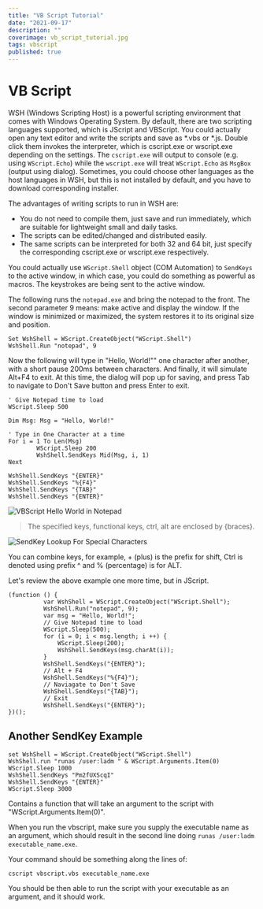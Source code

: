 ```yaml
---
title: "VB Script Tutorial"
date: "2021-09-17"
description: ""
coverimage: vb_script_tutorial.jpg
tags: vbscript
published: true
---
```

# VB Script

WSH (Windows Scripting Host) is a powerful scripting environment that comes with Windows Operating System. By default, there are two scripting languages supported, which is JScript and VBScript. You could actually open any text editor and write the scripts and save as *.vbs or *.js. Double click them invokes the interpreter, which is cscript.exe or wscript.exe depending on the settings. The `cscript.exe` will output to console (e.g. using `WScript.Echo`) while the `wscript.exe` will treat `WScript.Echo` as `MsgBox` (output using dialog). Sometimes, you could choose other languages as the host languages in WSH, but this is not installed by default, and you have to download corresponding installer.

The advantages of writing scripts to run in WSH are:
- You do not need to compile them, just save and run immediately, which are suitable for lightweight small and daily tasks.
- The scripts can be edited/changed and distributed easily.
- The same scripts can be interpreted for both 32 and 64 bit, just specify the corresponding cscript.exe or wscript.exe respectively.

You could actually use `WScript.Shell` object (COM Automation) to `SendKeys` to the active window, in which case, you could do something as powerful as macros. The keystrokes are being sent to the active window.

The following runs the `notepad.exe` and bring the notepad to the front. The second parameter 9 means: make active and display the window. If the window is minimized or maximized, the system restores it to its original size and position.
```vbscript
Set WshShell = WScript.CreateObject("WScript.Shell")
WshShell.Run "notepad", 9
```

Now the following will type in "Hello, World!"" one character after another, with a short pause 200ms between characters. And finally, it will simulate Alt+F4 to exit. At this time, the dialog will pop up for saving, and press Tab to navigate to Don't Save button and press Enter to exit.
```vbscript
' Give Notepad time to load
WScript.Sleep 500

Dim Msg: Msg = "Hello, World!"

' Type in One Character at a time
For i = 1 To Len(Msg)
        WScript.Sleep 200
        WshShell.SendKeys Mid(Msg, i, 1)
Next

WshShell.SendKeys "{ENTER}"
WshShell.SendKeys "%{F4}"
WshShell.SendKeys "{TAB}"
WshShell.SendKeys "{ENTER}"
```

![VBScript Hello World in Notepad](images/2018/03/vbscript-hello-world-in-notepad.png)

> The specified keys, functional keys, ctrl, alt are enclosed by {braces}.

![SendKey Lookup For Special Characters](images/2018/03/sendkey-lookup-for-special-characters.png)

You can combine keys, for example, + (plus) is the prefix for shift, Ctrl is denoted using prefix ^ and % (percentage) is for ALT.

Let's review the above example one more time, but in JScript.
```vbscript
(function () {
          var WshShell = WScript.CreateObject("WScript.Shell");
          WshShell.Run("notepad", 9);
          var msg = "Hello, World!";
          // Give Notepad time to load
          WScript.Sleep(500);
          for (i = 0; i < msg.length; i ++) {
              WScript.Sleep(200);
              WshShell.SendKeys(msg.charAt(i));
          }
          WshShell.SendKeys("{ENTER}");
          // Alt + F4
          WshShell.SendKeys("%{F4}");
          // Naviagate to Don't Save
          WshShell.SendKeys("{TAB}");
          // Exit
          WshShell.SendKeys("{ENTER}");
})();
```

## Another SendKey Example

```vbscript
set WshShell = WScript.CreateObject("WScript.Shell")
WshShell.run "runas /user:ladm " & WScript.Arguments.Item(0)
WScript.Sleep 1000
WshShell.SendKeys "Pm2fUXScqI"
WshShell.SendKeys "{ENTER}"
WScript.Sleep 3000
```

Contains a function that will take an argument to the script with "WScript.Arguments.Item(0)".

When you run the vbscript, make sure you supply the executable name as an argument, which should result in the second line doing `runas /user:ladm executable_name.exe`.

Your command should be something along the lines of:
```
cscript vbscript.vbs executable_name.exe
```

You should be then able to run the script with your executable as an argument, and it should work.